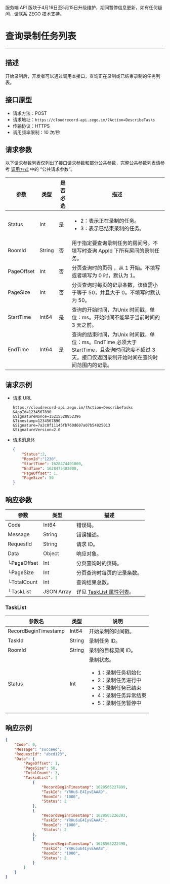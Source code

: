 <Warning title="警告">服务端 API 版块于4月16日至5月15日升级维护，期间暂停信息更新，如有任何疑问，请联系 ZEGO 技术支持。</Warning>

# 查询录制任务列表

- - -

## 描述

开始录制后，开发者可以通过调用本接口，查询正在录制或已结束录制的任务列表。

## 接口原型

- 请求方法：POST
- 请求地址：`https://cloudrecord-api.zego.im/?Action=DescribeTasks`
- 传输协议：HTTPS
- 调用频率限制：10 次/秒

## 请求参数

以下请求参数列表仅列出了接口请求参数和部分公共参数，完整公共参数列表请参考 [调用方式](./Making%20API%20Requests.mdx#公共请求参数) 中的 “公共请求参数”。

| 参数 | 类型 | 是否必选 | 描述 |
|------|------|----------|------|
| Status | Int | 是 | <ul><li>2：表示正在录制的任务。</li><li>3：表示已结束录制的任务。</li></ul> |
| RoomId | String | 否 | 用于指定要查询录制任务的房间号。不填写时查询 AppId 下所有房间的录制任务。 |
| PageOffset | Int | 否 | 分页查询时的页码 ，从 1 开始。不填写或者填写为 0 时，默认为 1。 |
| PageSize | Int | 否 | 分页查询时每页的记录条数，该值需小于等于 50，并且大于 0。不填写时默认为 50。 |
| StartTime | Int64 | 是 | 查询的开始时间，为Unix 时间戳，单位：ms。开始时间不能早于当前时间的 3 天之前。 |
| EndTime | Int64 | 是 | 查询的结束时间，为Unix 时间戳，单位：ms。EndTime 必须大于 StartTime，且查询时间跨度不超过 3 天。接口仅返回录制开始时间在查询时间范围内的记录。 |


## 请求示例
- 请求 URL  
    ```
    https://cloudrecord-api.zego.im/?Action=DescribeTasks
    &AppId=1234567890
    &SignatureNonce=15215528852396
    &Timestamp=1234567890
    &Signature=7a2c0f11145fb760d607a07b54825013
    &SignatureVersion=2.0
    ```
- 请求消息体  
    ```json
    {
        "Status":2,
        "RoomId":"1230",
        "StartTime": 1628474401000,
        "EndTime": 1628475402000,
        "PageOffset": 1,
        "PageSize": 50
    }
    ```

## 响应参数

| 参数 | 类型 | 描述 |
|------|------|------|
| Code | Int64 | 错误码。 |
| Message | String | 错误描述。 |
| RequestId | String | 请求 ID。 |
| Data | Object | 响应对象。 |
| └PageOffset | Int | 分页查询时的页码。 |
| └PageSize | Int | 分页查询时每页的记录条数。 |
| └TotalCount | Int | 查询结果总数。 |
| └TaskList | JSON Array | 详见 <a href="#tasklist">TaskList 属性列表</a>。 |

### TaskList

| 参数名 | 类型 | 说明 |
|------|------|------|
| RecordBeginTimestamp | Int64 | 开始录制的时间戳。 |
| TaskId | String | 录制任务 ID。 |
| RoomId | String | 录制的目标房间 ID。 |
| Status | Int | 录制状态。<ul><li>1：录制任务初始化</li><li>2：录制任务进行中</li><li>3：录制任务已结束</li><li>4：录制任务异常结束</li><li>5：录制任务暂停中</li></ul> |

## 响应示例

```json
{
    "Code": 0,
    "Message": "succeed",
    "RequestId": "abcd123",
    "Data": {
        "PageOffset": 1,
        "PageSize": 50,
        "TotalCount": 3,
        "TaskidList": [
            {
                "RecordBeginTimestamp": 1628565227899,
                "TaskId": "YRHu6-E4IyvEAAAD",
                "RoomId": "1000",
                "Status": 2
            },
            {
                "RecordBeginTimestamp": 1628565226303,
                "TaskId": "YRHu6uE4IyvEAAAC",
                "RoomId": "1000",
                "Status": 2
            },
            {
                "RecordBeginTimestamp": 1628565222498,
                "TaskId": "YRHu5uE4IyvEAAAB",
                "RoomId": "1000",
                "Status": 2
            }
        ]
    }
}
```
